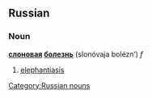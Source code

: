 ==Russian==
[[Category:Russian nouns]]
===Noun===
'''[[слоновый|слоновая]] [[болезнь]]''' (slonóvaja bolézn’) ''f''

#[[elephantiasis]]